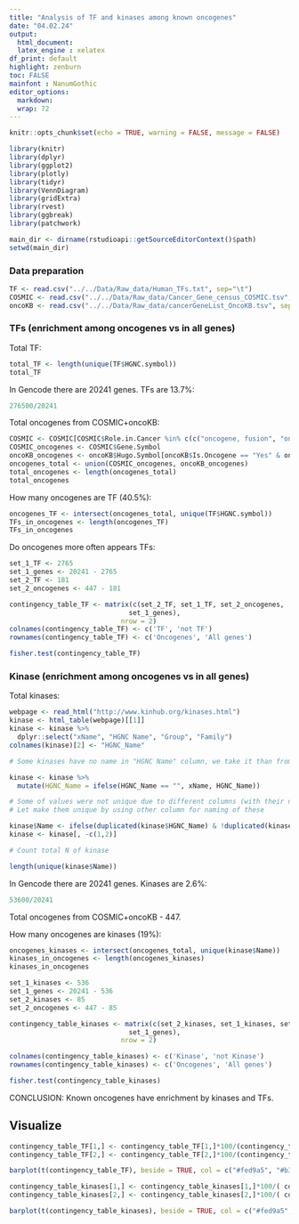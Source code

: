 ---
title: "Analysis of TF and kinases among known oncogenes"
date: "04.02.24"
output: 
  html_document:
  latex_engine : xelatex
df_print: default
highlight: zenburn
toc: FALSE
mainfont : NanumGothic    
editor_options: 
  markdown: 
  wrap: 72
---
  
```{r setup, include=FALSE}
knitr::opts_chunk$set(echo = TRUE, warning = FALSE, message = FALSE)
```

```{r libraries, include=FALSE}
library(knitr)
library(dplyr)
library(ggplot2)
library(plotly)
library(tidyr)
library(VennDiagram)
library(gridExtra)
library(rvest)
library(ggbreak) 
library(patchwork) 
```

```{r setwd, include=FALSE}
main_dir <- dirname(rstudioapi::getSourceEditorContext()$path) 
setwd(main_dir)
```

### Data preparation

```{r data import}
TF <- read.csv("../../Data/Raw_data/Human_TFs.txt", sep="\t")
COSMIC <- read.csv("../../Data/Raw_data/Cancer_Gene_census_COSMIC.tsv", sep = "\t")
oncoKB <- read.csv("../../Data/Raw_data/cancerGeneList_OncoKB.tsv", sep = "\t")
```


### TFs (enrichment among oncogenes vs in all genes)

Total TF:

```{r TF count}
total_TF <- length(unique(TF$HGNC.symbol))
total_TF
```

In Gencode there are 20241 genes. TFs are 13.7%:

```{r}
276500/20241
```
Total oncogenes from COSMIC+oncoKB:

```{r oncogenes count}
COSMIC <- COSMIC[COSMIC$Role.in.Cancer %in% c(c("oncogene, fusion", "oncogene")), ]
COSMIC_oncogenes <- COSMIC$Gene.Symbol
oncoKB_oncogenes <- oncoKB$Hugo.Symbol[oncoKB$Is.Oncogene == "Yes" & oncoKB$Is.Tumor.Suppressor.Gene != "Yes"]
oncogenes_total <- union(COSMIC_oncogenes, oncoKB_oncogenes)
total_oncogenes <- length(oncogenes_total)
total_oncogenes
```

How many oncogenes are TF (40.5%):

```{r oncogenes are TF}
oncogenes_TF <- intersect(oncogenes_total, unique(TF$HGNC.symbol))
TFs_in_oncogenes <- length(oncogenes_TF)
TFs_in_oncogenes
```

Do oncogenes more often appears TFs:

```{r fisher test}
set_1_TF <- 2765
set_1_genes <- 20241 - 2765
set_2_TF <- 181
set_2_oncogenes <- 447 - 181

contingency_table_TF <- matrix(c(set_2_TF, set_1_TF, set_2_oncogenes,
                              set_1_genes),
                            nrow = 2)
colnames(contingency_table_TF) <- c('TF', 'not TF')
rownames(contingency_table_TF) <- c('Oncogenes', 'All genes')

fisher.test(contingency_table_TF)
```


### Kinase (enrichment among oncogenes vs in all genes)

Total kinases:

```{r kinase count}
webpage <- read_html("http://www.kinhub.org/kinases.html")
kinase <- html_table(webpage)[[1]]
kinase <- kinase %>%
  dplyr::select("xName", "HGNC Name", "Group", "Family")
colnames(kinase)[2] <- "HGNC_Name"

# Some kinases have no name in "HGNC Name" column, we take it than from "xName" column (impute missing values)

kinase <- kinase %>%
  mutate(HGNC_Name = ifelse(HGNC_Name == "", xName, HGNC_Name))

# Some of values were not unique due to different columns (with their name) being different in the full data set
# Let make them unique by using other column for naming of these

kinase$Name <- ifelse(duplicated(kinase$HGNC_Name) & !duplicated(kinase$xName), kinase$xName, kinase$HGNC_Name)
kinase <- kinase[, -c(1,2)]

# Count total N of kinase

length(unique(kinase$Name))
```

In Gencode there are 20241 genes. Kinases are 2.6%:

```{r}
53600/20241
```

Total oncogenes from COSMIC+oncoKB - 447.

How many oncogenes are kinases (19%):

```{r oncogenes are kinases}
oncogenes_kinases <- intersect(oncogenes_total, unique(kinase$Name))
kinases_in_oncogenes <- length(oncogenes_kinases)
kinases_in_oncogenes
```


```{r fisher test 2}
set_1_kinases <- 536
set_1_genes <- 20241 - 536
set_2_kinases <- 85
set_2_oncogenes <- 447 - 85

contingency_table_kinases <- matrix(c(set_2_kinases, set_1_kinases, set_2_oncogenes,
                              set_1_genes),
                            nrow = 2)

colnames(contingency_table_kinases) <- c('Kinase', 'not Kinase')
rownames(contingency_table_kinases) <- c('Oncogenes', 'All genes')

fisher.test(contingency_table_kinases)
```

CONCLUSION: Known oncogenes have enrichment by kinases and TFs.

## Visualize

```{r}
contingency_table_TF[1,] <- contingency_table_TF[1,]*100/(contingency_table_TF[1,1]+ contingency_table_TF[1,2])
contingency_table_TF[2,] <- contingency_table_TF[2,]*100/(contingency_table_TF[2,1]+ contingency_table_TF[2,2])

barplot(t(contingency_table_TF), beside = TRUE, col = c("#fed9a5", "#b3cee3"), legend = TRUE, ylab = "Genes (%)") 
```
```{r}
contingency_table_kinases[1,] <- contingency_table_kinases[1,]*100/( contingency_table_kinases[1,1]+ contingency_table_kinases[1,2])
contingency_table_kinases[2,] <- contingency_table_kinases[2,]*100/( contingency_table_kinases[2,1]+ contingency_table_kinases[2,2])

barplot(t(contingency_table_kinases), beside = TRUE, col = c("#fed9a5", "#b3cee3"), legend = TRUE, ylab = "Genes (%)") 
```
